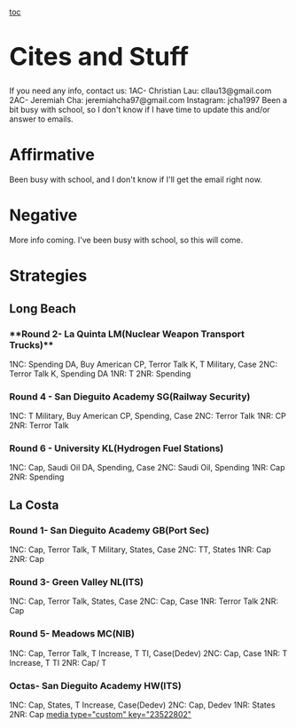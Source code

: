 [[toc]]
=<span style="font-size: 1.6em; line-height: 1.5;">Cites and Stuff</span>= 
If you need any info, contact us:
1AC- Christian Lau: cllau13@gmail.com
2AC- Jeremiah Cha: jeremiahcha97@gmail.com
Instagram: jcha1997
Been a bit busy with school, so I don't know if I have time to update this and/or answer to emails.
=Affirmative= 
Been busy with school, and I don't know if I'll get the email right now.
=Negative= 
More info coming. I've been busy with school, so this will come.
=Strategies= 
==Long Beach== 
===**Round 2- La Quinta LM(Nuclear Weapon Transport Trucks)**=== 
1NC: Spending DA, Buy American CP, Terror Talk K, T Military, Case
2NC: Terror Talk K, Spending DA
1NR: T
2NR: Spending
===Round 4 - San Dieguito Academy SG(Railway Security)=== 
1NC: T Military, Buy American CP, Spending, Case
2NC: Terror Talk
1NR: CP
2NR: Terror Talk
===Round 6 - University KL(Hydrogen Fuel Stations)=== 
1NC: Cap, Saudi Oil DA, Spending, Case
2NC: Saudi Oil, Spending
1NR: Cap
2NR: Spending
==La Costa== 
===Round 1- San Dieguito Academy GB(Port Sec)=== 
1NC: Cap, Terror Talk, T Military, States, Case
2NC: TT, States
1NR: Cap
2NR: Cap
===Round 3- Green Valley NL(ITS)=== 
1NC: Cap, Terror Talk, States, Case
2NC: Cap, Case
1NR: Terror Talk
2NR: Cap
===Round 5- Meadows MC(NIB)=== 
1NC: Cap, Terror Talk, T Increase, T TI, Case(Dedev)
2NC: Cap, Case
1NR: T Increase, T TI
2NR: Cap/ T
===Octas- San Dieguito Academy HW(ITS)=== 
1NC: Cap, States, T Increase, Case(Dedev)
2NC: Cap, Dedev
1NR: States
2NR: Cap
[[media type="custom" key="23522802"]]